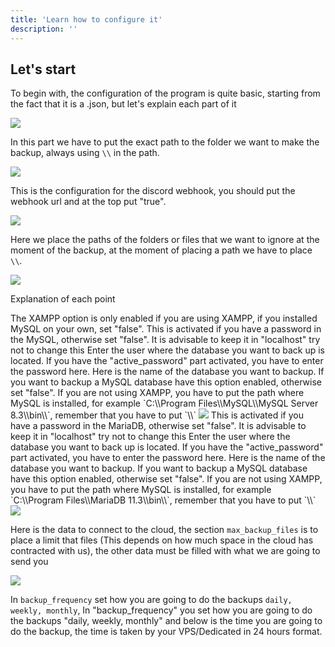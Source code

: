 ```yaml
---
title: 'Learn how to configure it'
description: ''
---
```


## Let's start

To begin with, the configuration of the program is quite basic, starting from the fact that it is a .json, but let's explain each part of it

<Frame>
  <img src="/images/config/1.png" style={{ borderRadius: '0.5rem' }} />
</Frame>

In this part we have to put the exact path to the folder we want to make the backup, always using `\\` in the path.

<Frame>
  <img src="/images/config/2.png" style={{ borderRadius: '0.5rem' }} />
</Frame>

This is the configuration for the discord webhook, you should put the webhook url and at the top put "true".

<Frame>
  <img src="/images/config/3.png" style={{ borderRadius: '0.5rem' }} />
</Frame>

Here we place the paths of the folders or files that we want to ignore at the moment of the backup, at the moment of placing a path we have to place `\\`. 

<Frame>
  <img src="/images/config/4.png" style={{ borderRadius: '0.5rem' }} />
</Frame>

Explanation of each point

<AccordionGroup>
  <Accordion title="XAMPP">
    The XAMPP option is only enabled if you are using XAMPP, if you installed MySQL on your own, set "false".
  </Accordion>

  <Accordion title="active_password">
    This is activated if you have a password in the MySQL, otherwise set "false".
  </Accordion>

  <Accordion title="host">
    It is advisable to keep it in "localhost" try not to change this
  </Accordion>

  <Accordion title="user">
    Enter the user where the database you want to back up is located.
  </Accordion>

  <Accordion title="password">
    If you have the "active_password" part activated, you have to enter the password here.
  </Accordion>

  <Accordion title="db">
    Here is the name of the database you want to backup.
  </Accordion>

  <Accordion title="backup">
    If you want to backup a MySQL database have this option enabled, otherwise set "false".
  </Accordion>

  <Accordion title="dump_path">
    If you are not using XAMPP, you have to put the path where MySQL is installed, for example `C:\\Program Files\\MySQL\\MySQL Server 8.3\\bin\\`, remember that you have to put `\\` 
  </Accordion>

</AccordionGroup>

<Frame>
  <img src="/images/config/5.png" style={{ borderRadius: '0.5rem' }} />
</Frame>

<AccordionGroup>
  <Accordion title="active_password">
    This is activated if you have a password in the MariaDB, otherwise set "false".
  </Accordion>

  <Accordion title="host">
    It is advisable to keep it in "localhost" try not to change this
  </Accordion>

  <Accordion title="user">
    Enter the user where the database you want to back up is located.
  </Accordion>

  <Accordion title="password">
    If you have the "active_password" part activated, you have to enter the password here.
  </Accordion>

  <Accordion title="db">
    Here is the name of the database you want to backup.
  </Accordion>

  <Accordion title="backup">
    If you want to backup a MySQL database have this option enabled, otherwise set "false".
  </Accordion>

  <Accordion title="dump_path">
    If you are not using XAMPP, you have to put the path where MySQL is installed, for example `C:\\Program Files\\MariaDB 11.3\\bin\\`, remember that you have to put `\\` 
  </Accordion>

</AccordionGroup>

<Frame>
  <img src="/images/config/6.png" style={{ borderRadius: '0.5rem' }} />
</Frame>

Here is the data to connect to the cloud, the section `max_backup_files` is to place a limit that files (This depends on how much space in the cloud has contracted with us), the other data must be filled with what we are going to send you

<Frame>
  <img src="/images/config/7.png" style={{ borderRadius: '0.5rem' }} />
</Frame>

In `backup_frequency` set how you are going to do the backups `daily, weekly, monthly`, In "backup_frequency" you set how you are going to do the backups "daily, weekly, monthly" and below is the time you are going to do the backup, the time is taken by your VPS/Dedicated in 24 hours format.